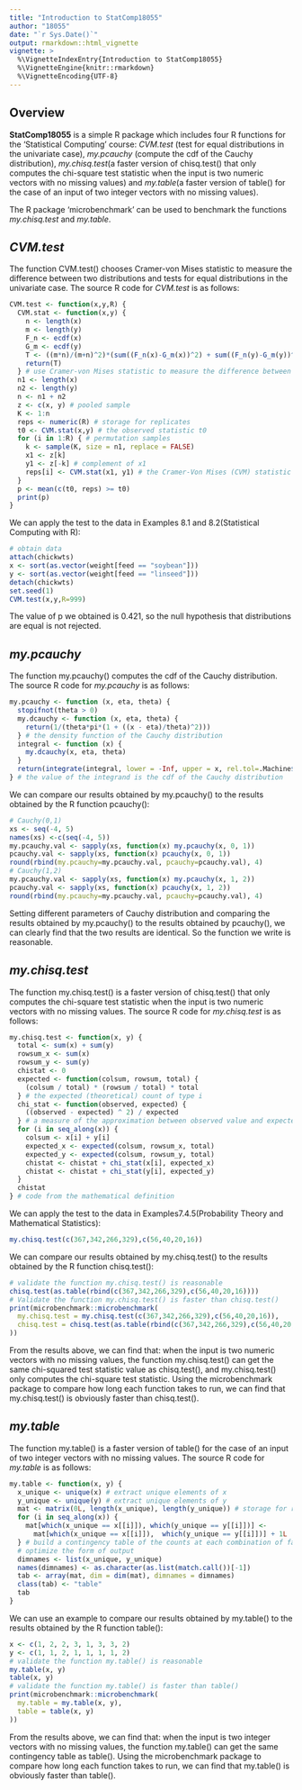 ---
title: "Introduction to StatComp18055"
author: "18055"
date: "`r Sys.Date()`"
output: rmarkdown::html_vignette
vignette: >
  %\VignetteIndexEntry{Introduction to StatComp18055}
  %\VignetteEngine{knitr::rmarkdown}
  %\VignetteEncoding{UTF-8}
---

## Overview

__StatComp18055__ is a simple R package which includes four R functions for the 'Statistical Computing' course: _CVM.test_ (test for equal distributions in the univariate case), _my.pcauchy_ (compute the cdf of the Cauchy distribution), _my.chisq.test_(a faster version of chisq.test() that only computes the chi-square test statistic when the input is two numeric vectors with no missing values) and _my.table_(a faster version of table() for the case of an input of two integer vectors with no missing values).

The R package 'microbenchmark' can be used to benchmark the functions _my.chisq.test_ and _my.table_.


## _CVM.test_

The function CVM.test() chooses Cramer-von Mises statistic to measure the difference between two distributions and tests for equal distributions in the univariate case. The source R code for _CVM.test_ is as follows:
```{r,eval=TRUE}
CVM.test <- function(x,y,R) {
  CVM.stat <- function(x,y) {
    n <- length(x)
    m <- length(y)
    F_n <- ecdf(x)
    G_m <- ecdf(y)
    T <- ((m*n)/(m+n)^2)*(sum((F_n(x)-G_m(x))^2) + sum((F_n(y)-G_m(y))^2)) # the Cramer-Von Mises (CVM) statistic
    return(T)
  } # use Cramer-von Mises statistic to measure the difference between two distributions
  n1 <- length(x)
  n2 <- length(y)
  n <- n1 + n2
  z <- c(x, y) # pooled sample
  K <- 1:n
  reps <- numeric(R) # storage for replicates
  t0 <- CVM.stat(x,y) # the observed statistic t0
  for (i in 1:R) { # permutation samples
    k <- sample(K, size = n1, replace = FALSE)
    x1 <- z[k]
    y1 <- z[-k] # complement of x1
    reps[i] <- CVM.stat(x1, y1) # the Cramer-Von Mises (CVM) statistic T
  }
  p <- mean(c(t0, reps) >= t0)
  print(p)
}
```

We can apply the test to the data in Examples 8.1 and 8.2(Statistical Computing with R):

```{r,eval=TRUE}
# obtain data
attach(chickwts)
x <- sort(as.vector(weight[feed == "soybean"]))
y <- sort(as.vector(weight[feed == "linseed"]))
detach(chickwts)
set.seed(1)
CVM.test(x,y,R=999)
```

The value of p we obtained is 0.421, so the null hypothesis that distributions are equal is not rejected.


## _my.pcauchy_

The function my.pcauchy() computes the cdf of the Cauchy distribution. The source R code for _my.pcauchy_ is as follows:
```{r,eval=TRUE}
my.pcauchy <- function (x, eta, theta) {
  stopifnot(theta > 0)
  my.dcauchy <- function (x, eta, theta) {
    return(1/(theta*pi*(1 + ((x - eta)/theta)^2)))
  } # the density function of the Cauchy distribution
  integral <- function (x) {
    my.dcauchy(x, eta, theta)
  }
  return(integrate(integral, lower = -Inf, upper = x, rel.tol=.Machine$double.eps^0.25)$value)
} # the value of the integrand is the cdf of the Cauchy distribution
```

We can compare our results obtained by my.pcauchy() to the results obtained by the R function pcauchy():

```{r,eval=TRUE}
# Cauchy(0,1)
xs <- seq(-4, 5)
names(xs) <-c(seq(-4, 5))
my.pcauchy.val <- sapply(xs, function(x) my.pcauchy(x, 0, 1))
pcauchy.val <- sapply(xs, function(x) pcauchy(x, 0, 1))
round(rbind(my.pcauchy=my.pcauchy.val, pcauchy=pcauchy.val), 4)
# Cauchy(1,2)
my.pcauchy.val <- sapply(xs, function(x) my.pcauchy(x, 1, 2))
pcauchy.val <- sapply(xs, function(x) pcauchy(x, 1, 2))
round(rbind(my.pcauchy=my.pcauchy.val, pcauchy=pcauchy.val), 4)
```

Setting different parameters of Cauchy distribution and comparing the results obtained by my.pcauchy() to the results obtained by pcauchy(), we can clearly find that the two results are identical. So the function we write is reasonable.


## _my.chisq.test_

The function my.chisq.test() is a faster version of chisq.test() that only computes the chi-square test statistic when the input is two numeric vectors with no missing values. The source R code for _my.chisq.test_ is as follows:
```{r,eval=TRUE}
my.chisq.test <- function(x, y) {
  total <- sum(x) + sum(y)
  rowsum_x <- sum(x)
  rowsum_y <- sum(y)
  chistat <- 0
  expected <- function(colsum, rowsum, total) {
    (colsum / total) * (rowsum / total) * total
  } # the expected (theoretical) count of type i
  chi_stat <- function(observed, expected) {
    ((observed - expected) ^ 2) / expected
  } # a measure of the approximation between observed value and expected value
  for (i in seq_along(x)) {
    colsum <- x[i] + y[i]
    expected_x <- expected(colsum, rowsum_x, total)
    expected_y <- expected(colsum, rowsum_y, total)
    chistat <- chistat + chi_stat(x[i], expected_x)
    chistat <- chistat + chi_stat(y[i], expected_y)
  }
  chistat
} # code from the mathematical definition
```

We can apply the test to the data in Examples7.4.5(Probability Theory and Mathematical Statistics):

```{r,eval=TRUE}
my.chisq.test(c(367,342,266,329),c(56,40,20,16))
```

We can compare our results obtained by my.chisq.test() to the results obtained by the R function chisq.test():

```{r,eval=TRUE}
# validate the function my.chisq.test() is reasonable
chisq.test(as.table(rbind(c(367,342,266,329),c(56,40,20,16))))
# Validate the function my.chisq.test() is faster than chisq.test()
print(microbenchmark::microbenchmark(
  my.chisq.test = my.chisq.test(c(367,342,266,329),c(56,40,20,16)),
  chisq.test = chisq.test(as.table(rbind(c(367,342,266,329),c(56,40,20,16))))
))
```

From the results above, we can find that: when the input is two numeric vectors with no missing values, the function my.chisq.test() can get the same chi-squared test statistic value as chisq.test(), and my.chisq.test() only computes the chi-square test statistic. Using the microbenchmark package to compare how long each function takes to run, we can find that my.chisq.test() is obviously faster than chisq.test().


## _my.table_

The function my.table() is a faster version of table() for the case of an input of two integer vectors with no missing values. The source R code for _my.table_ is as follows:
```{r,eval=TRUE}
my.table <- function(x, y) {
  x_unique <- unique(x) # extract unique elements of x
  y_unique <- unique(y) # extract unique elements of y
  mat <- matrix(0L, length(x_unique), length(y_unique)) # storage for replicates
  for (i in seq_along(x)) {
    mat[which(x_unique == x[[i]]), which(y_unique == y[[i]])] <-
      mat[which(x_unique == x[[i]]),  which(y_unique == y[[i]])] + 1L
  } # build a contingency table of the counts at each combination of factor levels
  # optimize the form of output
  dimnames <- list(x_unique, y_unique)
  names(dimnames) <- as.character(as.list(match.call())[-1])
  tab <- array(mat, dim = dim(mat), dimnames = dimnames)
  class(tab) <- "table"
  tab
}
```

We can use an example to compare our results obtained by my.table() to the results obtained by the R function table():

```{r,eval=TRUE}
x <- c(1, 2, 2, 3, 1, 3, 3, 2)
y <- c(1, 1, 2, 1, 1, 1, 1, 2)
# validate the function my.table() is reasonable
my.table(x, y)
table(x, y)
# validate the function my.table() is faster than table()
print(microbenchmark::microbenchmark(
  my.table = my.table(x, y),
  table = table(x, y)
))
```

From the results above, we can find that: when the input is two integer vectors with no missing values, the function my.table() can get the same contingency table as table(). Using the microbenchmark package to compare how long each function takes to run, we can find that my.table() is obviously faster than table().
